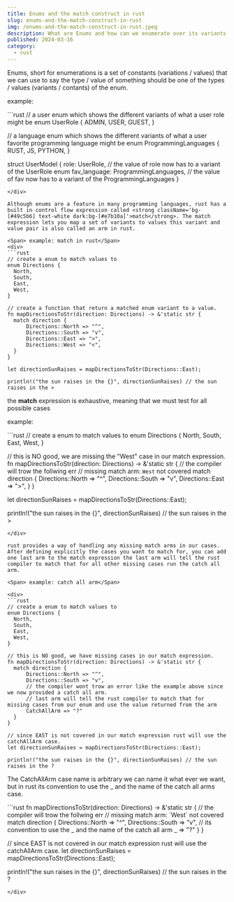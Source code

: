 ```yaml
---
title: Enums and the match construct in rust 
slug: enums-and-the-match-construct-in-rust
img: /enums-and-the-match-construct-in-rust.jpeg
description: What are Enums and how can we enumerate over its variants.
published: 2024-03-16
category: 
  - rust
---
```


Enums, short for enumerations is a set of constants (variations / values) that we can use to say the type / value of something should be one of the types / values (variants / contants) of the enum.

<Span> example: </Span>

<div>
```rust
// a user enum which shows the different variants of what a user role might be
enum UserRole {
    ADMIN,
    USER,
    GUEST,
}

// a language enum which shows the different variants of what a user favorite programming language might be
enum ProgrammingLanguages {
    RUST,
    JS,
    PYTHON,
}

struct UserModel {
    role: UserRole, // the value of role now has to a variant of the UserRole enum
    fav_language: ProgrammingLanguages, // the value of fav now has to a variant of the ProgrammingLanguages
}
```
</div>

Although enums are a feature in many programming languages, rust has a built in control flow expression called <strong className='bg-[#49c5b6] text-white dark:bg-[#e7b10a]'>match</strong>. The match expression lets you map a set of variants to values this variant and value pair is also called an arm in rust. 

<Span> example: match in rust</Span>
<div>
```rust
// create a enum to match values to 
enum Directions {
  North,
  South,
  East,
  West,
}

// create a function that return a matched enum variant to a value.
fn mapDirectionsToStr(direction: Directions) -> &'static str {
  match direction {
      Directions::North => "^",
      Directions::South => "v",
      Directions::East => ">",
      Directions::West => "<",
  }
}

let directionSunRaises = mapDirectionsToStr(Directions::East);

println!("the sun raises in the {}", directionSunRaises) // the sun raises in the >
```
</div>

the <strong>match</strong> expression is exhaustive, meaning that we must test for all possible cases

<Span> example: </Span>
<div>
```rust
// create a enum to match values to 
enum Directions {
  North,
  South,
  East,
  West,
}

// this is NO good, we are missing the "West" case in our match expression.
fn mapDirectionsToStr(direction: Directions) -> &'static str {
  // the compiler will trow the follwing err
  // missing match arm: `West` not covered
  match direction {
      Directions::North => "^",
      Directions::South => "v",
      Directions::East => ">",
  }
}

let directionSunRaises = mapDirectionsToStr(Directions::East);

println!("the sun raises in the {}", directionSunRaises) // the sun raises in the >
```
</div>

rust provides a way of handling any missing match arms in our cases. After defining explicitly the cases you want to match for, you can add one last arm to the match expression the last arm will tell the rust compiler to match that for all other missing cases run the catch all arm.

<Span> example: catch all arm</Span>

<div>
```rust
// create a enum to match values to 
enum Directions {
  North,
  South,
  East,
  West,
}

// this is NO good, we have missing cases in our match expression.
fn mapDirectionsToStr(direction: Directions) -> &'static str {
  match direction {
      Directions::North => "^",
      Directions::South => "v",
      // the compiler wont trow an error like the example above since we now provided a catch all arm.
      // last arm will tell the rust compiler to match that for missing cases from our enum and use the value returned from the arm
      CatchAllArm => "?"
  }
}

// since EAST is not covered in our match expression rust will use the catchAllArm case.
let directionSunRaises = mapDirectionsToStr(Directions::East);

println!("the sun raises in the {}", directionSunRaises) // the sun raises in the ?
```
</div>

The CatchAllArm case name is arbitrary we can name it what ever we want, but in rust its convention to use the _ and the name of the catch all arms case.


<div>
```rust
fn mapDirectionsToStr(direction: Directions) -> &'static str {
  // the compiler will trow the follwing err
  // missing match arm: `West` not covered
  match direction {
      Directions::North => "^",
      Directions::South => "v",
      // its convention to use the _ and the name of the catch all arm
      _ => "?"
  }
}

// since EAST is not covered in our match expression rust will use the catchAllArm case.
let directionSunRaises = mapDirectionsToStr(Directions::East);

println!("the sun raises in the {}", directionSunRaises) // the sun raises in the ?
```
</div>
